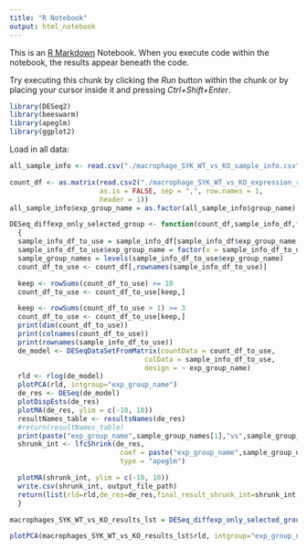 ```yaml
---
title: "R Notebook"
output: html_notebook
---
```


This is an [R Markdown](http://rmarkdown.rstudio.com) Notebook. When you execute code within the notebook, the results appear beneath the code. 

Try executing this chunk by clicking the *Run* button within the chunk or by placing your cursor inside it and pressing *Ctrl+Shift+Enter*. 

```r
library(DESeq2)
library(beeswarm)
library(apeglm)
library(ggplot2)
```
Load in all data:
```r
all_sample_info <- read.csv("./macrophage_SYK_WT_vs_KO_sample_info.csv", row.names = 1, sep = ",")

count_df <- as.matrix(read.csv2("./macrophage_SYK_WT_vs_KO_expression_raw_salmon_mouse_gene_names.csv",
                      as.is = FALSE, sep = ",", row.names = 1,
                      header = 1))
all_sample_info$exp_group_name = as.factor(all_sample_info$group_name)


```

```r
DESeq_diffexp_only_selected_group <- function(count_df,sample_info_df,factors_to_compare_ordered,output_file_path)
  {
  sample_info_df_to_use = sample_info_df[sample_info_df$exp_group_name %in% factors_to_compare_ordered,]
  sample_info_df_to_use$exp_group_name = factor(x = sample_info_df_to_use$exp_group_name, levels = factors_to_compare_ordered)
  sample_group_names = levels(sample_info_df_to_use$exp_group_name)
  count_df_to_use <- count_df[,rownames(sample_info_df_to_use)]

  keep <- rowSums(count_df_to_use) >= 10
  count_df_to_use <- count_df_to_use[keep,]

  keep <- rowSums(count_df_to_use > 1) >= 3
  count_df_to_use <- count_df_to_use[keep,]
  print(dim(count_df_to_use))
  print(colnames(count_df_to_use))
  print(rownames(sample_info_df_to_use))
  de_model <- DESeqDataSetFromMatrix(countData = count_df_to_use,
                                 colData = sample_info_df_to_use,
                                 design = ~ exp_group_name)
  rld <- rlog(de_model)
  plotPCA(rld, intgroup="exp_group_name")
  de_res <- DESeq(de_model)
  plotDispEsts(de_res)
  plotMA(de_res, ylim = c(-10, 10))
  resultNames_table <- resultsNames(de_res)
  #return(resultNames_table)
  print(paste("exp_group_name",sample_group_names[1],"vs",sample_group_names[2],sep="_"))
  shrunk_int <- lfcShrink(de_res,
                           coef = paste("exp_group_name",sample_group_names[2],"vs",sample_group_names[1],sep="_"),
                           type = "apeglm")

  plotMA(shrunk_int, ylim = c(-10, 10))
  write.csv(shrunk_int, output_file_path)
  return(list(rld=rld,de_res=de_res,final_result_shrunk_int=shrunk_int,resultNames_table=resultNames_table))
  }
```


```r
macrophages_SYK_WT_vs_KO_results_lst = DESeq_diffexp_only_selected_group(count_df,all_sample_info,c('macrophages_SYK_WT','macrophages_SYK_KO'),"../diff_exp_results/macrophages_SYK_WT_vs_KO_diff_expression.csv")
```

```r
plotPCA(macrophages_SYK_WT_vs_KO_results_lst$rld, intgroup="exp_group_name")
```
